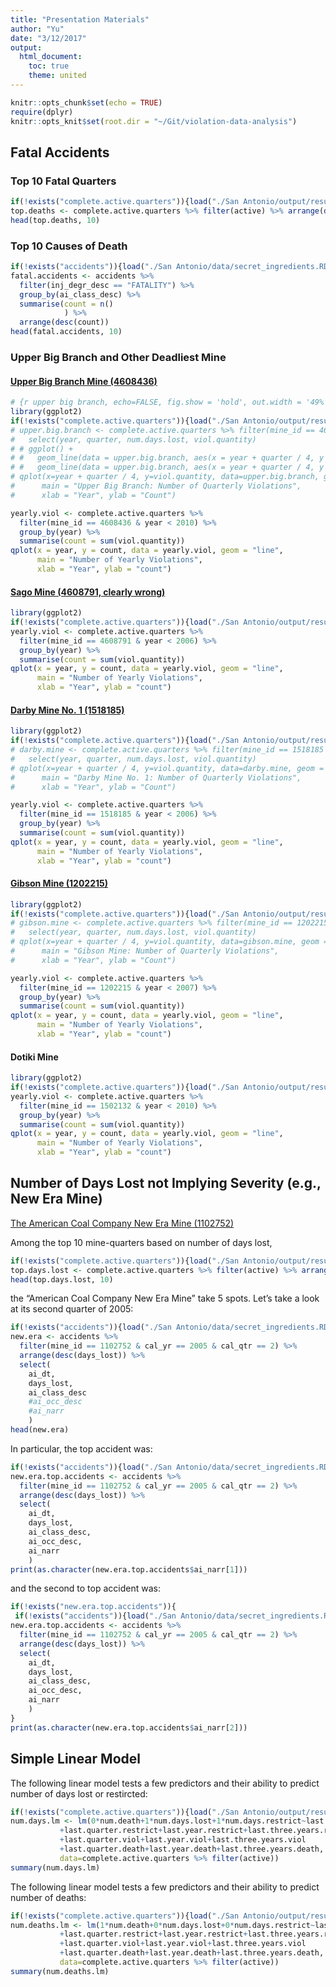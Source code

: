 ```yaml
---
title: "Presentation Materials"
author: "Yu"
date: "3/12/2017"
output: 
  html_document:
    toc: true
    theme: united
---
```


```r
knitr::opts_chunk$set(echo = TRUE)
require(dplyr)
knitr::opts_knit$set(root.dir = "~/Git/violation-data-analysis")
```

## Fatal Accidents

### Top 10 Fatal Quarters

```r
if(!exists("complete.active.quarters")){load("./San Antonio/output/result.RData")}
top.deaths <- complete.active.quarters %>% filter(active) %>% arrange(desc(num.death)) %>% select(mine.name, mine_id, year, quarter, num.death)
head(top.deaths, 10)
```
### Top 10 Causes of Death
```r
if(!exists("accidents")){load("./San Antonio/data/secret_ingredients.RData")}
fatal.accidents <- accidents %>% 
  filter(inj_degr_desc == "FATALITY") %>%
  group_by(ai_class_desc) %>%
  summarise(count = n()
            ) %>%
  arrange(desc(count))
head(fatal.accidents, 10)
```

### Upper Big Branch and Other Deadliest Mine

#### [Upper Big Branch Mine (4608436)](https://en.wikipedia.org/wiki/Upper_Big_Branch_Mine_disaster)

```r
# {r upper big branch, echo=FALSE, fig.show = 'hold', out.width = '49%'}
library(ggplot2)
if(!exists("complete.active.quarters")){load("./San Antonio/output/result.RData")}
# upper.big.branch <- complete.active.quarters %>% filter(mine_id == 4608436 & (year < 2010 | (year == 2010 & quarter < 2))) %>%
#   select(year, quarter, num.days.lost, viol.quantity)
# # ggplot() +
# #   geom_line(data = upper.big.branch, aes(x = year + quarter / 4, y = viol.quantity), color = "red") +
# #   geom_line(data = upper.big.branch, aes(x = year + quarter / 4, y = num.days.lost), color = "green")
# qplot(x=year + quarter / 4, y=viol.quantity, data=upper.big.branch, geom = "line",
#      main = "Upper Big Branch: Number of Quarterly Violations",
#      xlab = "Year", ylab = "Count")

yearly.viol <- complete.active.quarters %>% 
  filter(mine_id == 4608436 & year < 2010) %>%
  group_by(year) %>%
  summarise(count = sum(viol.quantity))
qplot(x = year, y = count, data = yearly.viol, geom = "line",
      main = "Number of Yearly Violations",
      xlab = "Year", ylab = "count")
```

#### [Sago Mine (4608791, clearly wrong)](https://en.wikipedia.org/wiki/Sago_Mine_disaster)

```r
library(ggplot2)
if(!exists("complete.active.quarters")){load("./San Antonio/output/result.RData")}
yearly.viol <- complete.active.quarters %>% 
  filter(mine_id == 4608791 & year < 2006) %>%
  group_by(year) %>%
  summarise(count = sum(viol.quantity))
qplot(x = year, y = count, data = yearly.viol, geom = "line",
      main = "Number of Yearly Violations",
      xlab = "Year", ylab = "count")
```

#### [Darby Mine No. 1 (1518185)](http://www.chicagotribune.com/news/chi-0209220285sep22-story.html)

```r
library(ggplot2)
if(!exists("complete.active.quarters")){load("./San Antonio/output/result.RData")}
# darby.mine <- complete.active.quarters %>% filter(mine_id == 1518185 & (year < 2006 | (year == 2006 & quarter < 2))) %>%
#   select(year, quarter, num.days.lost, viol.quantity)
# qplot(x=year + quarter / 4, y=viol.quantity, data=darby.mine, geom = "line",
#      main = "Darby Mine No. 1: Number of Quarterly Violations",
#      xlab = "Year", ylab = "Count")

yearly.viol <- complete.active.quarters %>% 
  filter(mine_id == 1518185 & year < 2006) %>%
  group_by(year) %>%
  summarise(count = sum(viol.quantity))
qplot(x = year, y = count, data = yearly.viol, geom = "line",
      main = "Number of Yearly Violations",
      xlab = "Year", ylab = "count")
```

#### [Gibson Mine	(1202215)](http://coaldiver.org/msha-id/1202215)

```r
library(ggplot2)
if(!exists("complete.active.quarters")){load("./San Antonio/output/result.RData")}
# gibson.mine <- complete.active.quarters %>% filter(mine_id == 1202215 & (year < 2007 | (year == 2007 & quarter < 3))) %>%
#   select(year, quarter, num.days.lost, viol.quantity)
# qplot(x=year + quarter / 4, y=viol.quantity, data=gibson.mine, geom = "line",
#      main = "Gibson Mine: Number of Quarterly Violations",
#      xlab = "Year", ylab = "Count")

yearly.viol <- complete.active.quarters %>% 
  filter(mine_id == 1202215 & year < 2007) %>%
  group_by(year) %>%
  summarise(count = sum(viol.quantity))
qplot(x = year, y = count, data = yearly.viol, geom = "line",
      main = "Number of Yearly Violations",
      xlab = "Year", ylab = "count")
```

#### Dotiki Mine

```r
library(ggplot2)
if(!exists("complete.active.quarters")){load("./San Antonio/output/result.RData")}
yearly.viol <- complete.active.quarters %>% 
  filter(mine_id == 1502132 & year < 2010) %>%
  group_by(year) %>%
  summarise(count = sum(viol.quantity))
qplot(x = year, y = count, data = yearly.viol, geom = "line",
      main = "Number of Yearly Violations",
      xlab = "Year", ylab = "count")
```

## Number of Days Lost not Implying Severity (e.g., New Era Mine)
[The American Coal Company New Era Mine (1102752)](http://www.stltoday.com/business/local/murray-energy-to-close-galatia-mine-next-year/article_aecf6963-c5ed-5edb-abd1-db6c5537a540.html)

Among the top 10 mine-quarters based on number of days lost,
```r
if(!exists("complete.active.quarters")){load("./San Antonio/output/result.RData")}
top.days.lost <- complete.active.quarters %>% filter(active) %>% arrange(desc(num.days.lost)) %>% select(mine.name, year, quarter, num.days.lost)
head(top.days.lost, 10)
```
the "American Coal Company New Era Mine" take 5 spots.
Let's take a look at its second quarter of 2005:
```r
if(!exists("accidents")){load("./San Antonio/data/secret_ingredients.RData")}
new.era <- accidents %>% 
  filter(mine_id == 1102752 & cal_yr == 2005 & cal_qtr == 2) %>% 
  arrange(desc(days_lost)) %>% 
  select(
    ai_dt, 
    days_lost, 
    ai_class_desc
    #ai_occ_desc 
    #ai_narr
    ) 
head(new.era)
```
In particular, the top accident was:
```r
if(!exists("accidents")){load("./San Antonio/data/secret_ingredients.RData")}
new.era.top.accidents <- accidents %>% 
  filter(mine_id == 1102752 & cal_yr == 2005 & cal_qtr == 2) %>% 
  arrange(desc(days_lost)) %>% 
  select(
    ai_dt, 
    days_lost, 
    ai_class_desc,
    ai_occ_desc, 
    ai_narr
    ) 
print(as.character(new.era.top.accidents$ai_narr[1]))
```
and the second to top accident was:
```r
if(!exists("new.era.top.accidents")){
 if(!exists("accidents")){load("./San Antonio/data/secret_ingredients.RData")}
new.era.top.accidents <- accidents %>% 
  filter(mine_id == 1102752 & cal_yr == 2005 & cal_qtr == 2) %>% 
  arrange(desc(days_lost)) %>% 
  select(
    ai_dt, 
    days_lost, 
    ai_class_desc,
    ai_occ_desc, 
    ai_narr
    )  
}
print(as.character(new.era.top.accidents$ai_narr[2]))
```

## Simple Linear Model

The following linear model tests a few predictors and their ability to predict number of days lost or restircted:
```r
if(!exists("complete.active.quarters")){load("./San Antonio/output/result.RData")}
num.days.lm <- lm(0*num.death+1*num.days.lost+1*num.days.restrict~last.quarter.lost+last.year.lost+last.three.years.lost
           +last.quarter.restrict+last.year.restrict+last.three.years.restrict
           +last.quarter.viol+last.year.viol+last.three.years.viol
           +last.quarter.death+last.year.death+last.three.years.death, 
           data=complete.active.quarters %>% filter(active))
summary(num.days.lm)
```
The following linear model tests a few predictors and their ability to predict number of deaths:
```r
if(!exists("complete.active.quarters")){load("./San Antonio/output/result.RData")}
num.deaths.lm <- lm(1*num.death+0*num.days.lost+0*num.days.restrict~last.quarter.lost+last.year.lost+last.three.years.lost
           +last.quarter.restrict+last.year.restrict+last.three.years.restrict
           +last.quarter.viol+last.year.viol+last.three.years.viol
           +last.quarter.death+last.year.death+last.three.years.death, 
           data=complete.active.quarters %>% filter(active))
summary(num.deaths.lm)
```